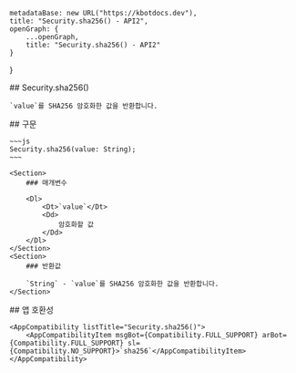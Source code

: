 
    metadataBase: new URL("https://kbotdocs.dev"),
    title: "Security.sha256() - API2",
    openGraph: {
        ...openGraph,
        title: "Security.sha256() - API2"
    }
}

<Section>
    ## Security.sha256()

    `value`를 SHA256 암호화한 값을 반환합니다.
</Section>
<Section>
    ## 구문

    ~~~js
    Security.sha256(value: String);
    ~~~

    <Section>
        ### 매개변수

        <Dl>
            <Dt>`value`</Dt>
            <Dd>
                암호화할 값
            </Dd>
        </Dl>
    </Section>
    <Section>
        ### 반환값

        `String` - `value`를 SHA256 암호화한 값을 반환합니다.
    </Section>
</Section>
<Section>
    ## 앱 호환성

    <AppCompatibility listTitle="Security.sha256()">
        <AppCompatibilityItem msgBot={Compatibility.FULL_SUPPORT} arBot={Compatibility.FULL_SUPPORT} sl={Compatibility.NO_SUPPORT}>`sha256`</AppCompatibilityItem>
    </AppCompatibility>
</Section>